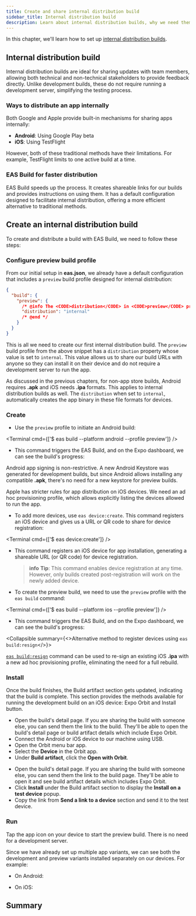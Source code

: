 ```yaml
---
title: Create and share internal distribution build
sidebar_title: Internal distribution build
description: Learn about internal distribution builds, why we need them, and how to create them.
---
```



In this chapter, we'll learn how to set up [internal distribution builds](/guides/sharing-preview-releases/#internal-distribution).

## Internal distribution build

Internal distribution builds are ideal for sharing updates with team members, allowing both technical and non-technical stakeholders to provide feedback directly. Unlike development builds, these do not require running a development server, simplifying the testing process.

### Ways to distribute an app internally

Both Google and Apple provide built-in mechanisms for sharing apps internally:

- **Android**: Using Google Play beta
- **iOS**: Using TestFlight

However, both of these traditional methods have their limitations. For example, TestFlight limits to one active build at a time.

### EAS Build for faster distribution

EAS Build speeds up the process. It creates shareable links for our builds and provides instructions on using them. It has a default configuration designed to facilitate internal distribution, offering a more efficient alternative to traditional methods.

## Create an internal distribution build

To create and distribute a build with EAS Build, we need to follow these steps:

<Step label="1">

### Configure preview build profile

From our initial setup in **eas.json**, we already have a default configuration that includes a `preview` build profile designed for internal distribution:

```json eas.json
{
  "build": {
    "preview": {
      /* @info The <CODE>distribution</CODE> in <CODE>preview</CODE> profile has its value set to <CODE>internal</CODE>. */
      "distribution": "internal"
      /* @end */
    }
  }
}
```

This is all we need to create our first internal distribution build. The `preview` build profile from the above snippet has a `distribution` property whose value is set to `internal`. This value allows us to share our build URLs with anyone so they can install it on their device and do not require a development server to run the app.

As discussed in the previous chapters, for non-app store builds, Android requires **.apk** and iOS needs **.ipa** formats. This applies to internal distribution builds as well. The `distribution` when set to `internal`, automatically creates the app binary in these file formats for devices.

</Step>

<Step label="2">

### Create

<Tabs>

<Tab label="Android">

- Use the `preview` profile to initiate an Android build:

<Terminal cmd={['$ eas build --platform android --profile preview']} />

- This command triggers the EAS Build, and on the Expo dashboard, we can see the build's progress:

<ContentSpotlight
  alt="Android preview build details and progress in Expo dashboard"
  src="/static/images/tutorial/eas/android-preview-build.png"
  className="max-w-[800px]"
/>

<Collapsible summary="No Android app signing credentials required for internal distribution">

Android app signing is non-restrictive. A new Android Keystore was generated for development builds, but since Android allows installing any compatible **.apk**, there's no need for a new keystore for preview builds.

</Collapsible>

</Tab>

<Tab label="iOS">

Apple has stricter rules for app distribution on iOS devices. We need an ad hoc provisioning profile, which allows explicitly listing the devices allowed to run the app.

- To add more devices, use `eas device:create`. This command registers an iOS device and gives us a URL or QR code to share for device registration:

<Terminal cmd={['$ eas device:create']} />

- This command registers an iOS device for app installation, generating a shareable URL (or QR code) for device registration.

  > **info** **Tip**: This command enables device registration at any time. However, only builds created post-registration will work on the newly added device.

- To create the preview build, we need to use the `preview` profile with the `eas build` command:

<Terminal cmd={['$ eas build --platform ios --profile preview']} />

- This command triggers the EAS Build, and on the Expo dashboard, we can see the build's progress:

<ContentSpotlight
  alt="iOS preview build details and progress in Expo dashboard"
  src="/static/images/tutorial/eas/ios-preview-build.png"
  className="max-w-[800px]"
/>

<Collapsible summary={<>Alternative method to register devices using <CODE>eas build:resign</CODE></>}>

[`eas build:resign`](/app-signing/app-credentials/#re-signing-new-credentials) command can be used to re-sign an existing iOS **.ipa** with a new ad hoc provisioning profile, eliminating the need for a full rebuild.

</Collapsible>

</Tab>

</Tabs>

</Step>

<Step label="3">

### Install

Once the build finishes, the Build artifact section gets updated, indicating that the build is complete. This section provides the methods available for running the development build on an iOS device: Expo Orbit and Install button.

- Open the build's detail page. If you are sharing the build with someone else, you can send them the link to the build. They'll be able to open the build's detail page or build artifact details which include Expo Orbit.
- Connect the Android or iOS device to our machine using USB.
- Open the Orbit menu bar app.
- Select the **Device** in the Orbit app.
- Under **Build artifact**, click the **Open with Orbit**.

<Collapsible summary="Alternate: Use Install and QR code">

- Open the build's detail page. If you are sharing the build with someone else, you can send them the link to the build page. They'll be able to open it and see build artifact details which includes Expo Orbit.
- Click **Install** under the Build artifact section to display the **Install on a test device** popup.
- Copy the link from **Send a link to a device** section and send it to the test device.

<ContentSpotlight
  alt="Internal distribution build details and install link in Expo dashboard"
  src="/static/images/tutorial/eas/distribution-link.png"
  className="max-w-[450px]"
/>

</Collapsible>

</Step>

<Step label="4">

### Run

Tap the app icon on your device to start the preview build. There is no need for a development server.

Since we have already set up multiple app variants, we can see both the development and preview variants installed separately on our devices. For example:

- On Android:

<ContentSpotlight
  alt="Internal distribution build details and install link in Expo dashboard for Android"
  src="/static/images/tutorial/eas/android-multi-variants-installed.png"
  className="max-w-[270px]"
/>

- On iOS:

<ContentSpotlight
  alt="Internal distribution build details and install link in Expo dashboard for iOS"
  src="/static/images/tutorial/eas/ios-multi-variants-installed.png"
  className="max-w-[250px]"
/>

</Step>

## Summary

<ProgressTracker
  currentChapterIndex={5}
  name="EAS_TUTORIAL"
  summary="We successfully created internal distribution builds for Android and iOS, used ad hoc provisioning for iOS, and installed multiple app variants on the same device."
  nextChapterDescription="In the next chapter, learn about developer-facing and user-facing app versions and how to manage them automatically."
  nextChapterTitle="Manage different app versions"
  nextChapterLink="/tutorial/eas/manage-app-versions/"
/>
